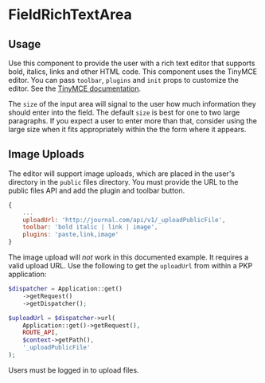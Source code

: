 

<Meta of={FieldRichTextAreaStories} />

# FieldRichTextArea

## Usage

Use this component to provide the user with a rich text editor that supports bold, italics, links and other HTML code. This component uses the TinyMCE editor. You can pass `toolbar`, `plugins` and `init` props to customize the editor. See the [TinyMCE documentation](https://www.tiny.cloud/docs/configure/integration-and-setup/).

The `size` of the input area will signal to the user how much information they should enter into the field. The default `size` is best for one to two large paragraphs. If you expect a user to enter more than that, consider using the large size when it fits appropriately within the the form where it appears.

## Image Uploads

The editor will support image uploads, which are placed in the user's directory in the `public` files directory. You must provide the URL to the public files API and add the plugin and toolbar button.

```js
{
	...
	uploadUrl: 'http://journal.com/api/v1/_uploadPublicFile',
	toolbar: 'bold italic | link | image',
	plugins: 'paste,link,image'
}
```

The image upload will _not_ work in this documented example. It requires a valid upload URL. Use the following to get the `uploadUrl` from within a PKP application:

```php
$dispatcher = Application::get()
	->getRequest()
	->getDispatcher();

$uploadUrl = $dispatcher->url(
	Application::get()->getRequest(),
	ROUTE_API,
	$context->getPath(),
	'_uploadPublicFile'
);
```

Users must be logged in to upload files.

<Primary />
<Controls />
